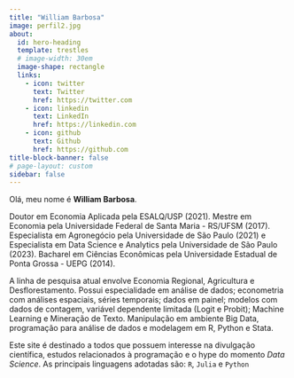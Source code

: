 ```yaml
---
title: "William Barbosa"
image: perfil2.jpg
about:
  id: hero-heading
  template: trestles
  # image-width: 30em
  image-shape: rectangle
  links:
    - icon: twitter
      text: Twitter
      href: https://twitter.com
    - icon: linkedin
      text: LinkedIn
      href: https://linkedin.com
    - icon: github
      text: Github
      href: https://github.com
title-block-banner: false
# page-layout: custom
sidebar: false
---
```



<!-- hero-heading -->
::: {#hero-heading}


Olá, meu nome é **William Barbosa**.

<!-- <div class="p0"> -->
Doutor em Economia Aplicada pela ESALQ/USP (2021). Mestre em Economia pela Universidade Federal de Santa Maria - RS/UFSM (2017). Especialista em Agronegócio pela Universidade de São Paulo (2021) e Especialista em Data Science e Analytics pela Universidade de São Paulo (2023). Bacharel em Ciências Econômicas pela Universidade Estadual de Ponta Grossa - UEPG (2014).

A linha de pesquisa atual envolve Economia Regional, Agricultura e Desflorestamento. Possui especialidade em análise de dados; econometria com análises espaciais, séries temporais; dados em painel; modelos com dados de contagem, variável dependente limitada (Logit e Probit); Machine Learning e Mineração de Texto. Manipulação em ambiente Big Data, programação para análise de dados e modelagem em R, Python e Stata.
<!-- </div> -->

Este site é destinado a todos que possuem interesse na divulgação científica, estudos relacionados à programação e o hype do momento *Data Science*. As principais linguagens adotadas são: `R`, `Julia` e `Python`

:::


